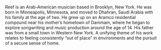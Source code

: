Reef is an Arab-American musician based in Brooklyn, New York. He was born in
Minneapolis, Minnesota, and moved to Dhahran, Saudi Arabia with his family at
the age of two. He grew up on an Aramco residential compound near his mother’s
hometown of Dammam, where he began to explore songwriting and music production
around the age of 14. His father was from a small town in Western New York. A
unifying theme of his work relates to feeling consistently “out of place” in
environments and the pursuit of a secure sense of home.
